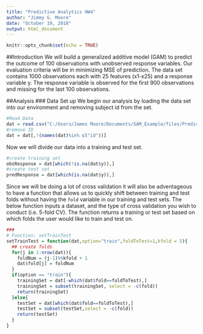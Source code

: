 ```yaml
---
title: "Predictive Analytics HW4"
author: "Jimmy G. Moore"
date: "October 19, 2018"
output: html_document
---
```


```r
knitr::opts_chunk$set(echo = TRUE)
```

##Introduction
We will build a generalized additive model (GAM) to predict the outcome of 100 observations with unobserved response variables. Our evaluation criteria will be in minimizing MSE of prediction. The data set contains 1000 observations each with 25 features (x1-x25) and a response variable y. The response variable is observed for the first 900 observations and missing for the last 100 observations.

##Analysis
### Data Set up
We begin our analysis by loading the data set into our environment and removing subject id from the set.

```r
#Read Data
dat = read.csv("C:/Users/James Moore/Documents/GAM_Example/files/PredictiveHW4Dataset.csv")
#remove ID
dat = dat[,!(names(dat)%in% c("id"))]
```

Now we will divide our data into a training and test set.
```r
#create training set
obsResponse = dat[which(!is.na(dat$y)),]
#create test set
predResponse = dat[which(is.na(dat$y)),]
```

Since we will be doing a lot of cross validation it will also be adventageous to have a function that allows us to quickly shift between training and test folds without having the `fold` variable in our training and test sets. The below function inputs a dataset, and the type of cross validation you wish to conduct (i.e. 5-fold CV). The function returns a training or test set based on which folds the user would like to train and test on. 
```r
###
# Function: setTrainTest
setTrainTest = function(dat,option="train",foldToTest=1,kfold = 5){
  ## create folds
  for(j in 1:nrow(dat)){
    foldNum = (j-1)%%kfold + 1
    dat$fold[j] = foldNum
  }
  if(option == "train"){
    trainingSet = dat[-which(dat$fold==foldToTest),]
    trainingSet = subset(trainingSet, select = -c(fold))
    return(trainingSet)
  }else{
    testSet = dat[which(dat$fold==foldToTest),]
    testSet = subset(testSet,select = -c(fold))
    return(testSet)
  }
}
```